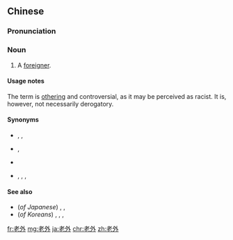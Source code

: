 ==Chinese==
{{zh-forms}}
{{wikipedia}}

===Pronunciation===
{{zh-pron
|m=lǎowài
|w=3lau nga
|cat=n
}}

===Noun===
{{zh-noun}}

# {{lb|zh|colloquial|possibly|_|pejorative|_|or|_|offensive}} A [[foreigner]].

====Usage notes====
The term is [[othering]] and controversial, as it may be perceived as racist. It is, however, not necessarily derogatory.

====Synonyms====
* {{qualifier|polite}} {{zh-l|外國人}}, {{zh-l|外賓}}, {{zh-l|外國朋友}}
* {{qualifier|pejorative}} {{zh-l|鬼子}}, {{zh-l|洋鬼子}}
* {{qualifier|pejorative|chiefly Cantonese}} {{zh-l|鬼佬}}
* {{qualifier|pejorative|chiefly Hakka}} {{zh-l|紅毛}}, {{zh-l|紅毛人}}, {{zh-l|紅毛猴}}, {{zh-l|紅毛鬼子}}

====See also====
* (''of Japanese'') {{zh-l|鬼子}}, {{zh-l|日本鬼子}}, {{zh-l|東洋鬼子}}
* (''of Koreans'') {{zh-l|棒子}}, {{zh-l|韓棒子}}, {{zh-l|高麗棒子}}, {{zh-l|思密達}}

[[fr:老外]]
[[mg:老外]]
[[ja:老外]]
[[chr:老外]]
[[zh:老外]]